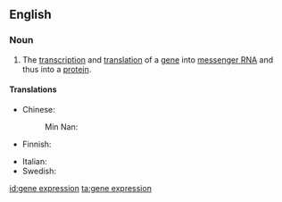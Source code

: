 ==English==
{{wikipedia}}

===Noun===
{{en-noun|head=[[gene]] [[expression]]}}

# {{label|en|genetics}} The [[transcription]] and [[translation]] of a [[gene]] into [[messenger RNA]] and thus into a [[protein]].

====Translations====
{{trans-top|transcription and translation of a gene into messenger RNA}}
* Chinese:
*: Min Nan: {{t|nan|遺傳子表達|tr=ûi-thoân-chú piáu-ta̍t|sc=Hani}}
* Finnish: {{t|fi|geeniekspressio}}
{{trans-mid}}
* Italian: {{t|it|espressione genica|f}}
* Swedish: {{t+|sv|genuttryck}}
{{trans-bottom}}

[[id:gene expression]]
[[ta:gene expression]]